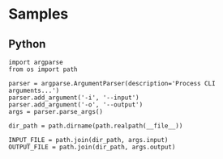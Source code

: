 
# Samples


## Python

```
import argparse
from os import path

parser = argparse.ArgumentParser(description='Process CLI arguments...')
parser.add_argument('-i', '--input')
parser.add_argument('-o', '--output')
args = parser.parse_args()

dir_path = path.dirname(path.realpath(__file__))

INPUT_FILE = path.join(dir_path, args.input)
OUTPUT_FILE = path.join(dir_path, args.output)


```